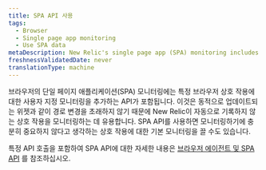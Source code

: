 ```yaml
---
title: SPA API 사용
tags:
  - Browser
  - Single page app monitoring
  - Use SPA data
metaDescription: New Relic's single page app (SPA) monitoring includes an API to add custom monitoring of specific browser interactions.
freshnessValidatedDate: never
translationType: machine
---
```


브라우저의 단일 페이지 애플리케이션(SPA) 모니터링에는 특정 브라우저 상호 작용에 대한 사용자 지정 모니터링을 추가하는 API가 포함됩니다. 이것은 동적으로 업데이트되는 위젯과 같이 경로 변경을 초래하지 않기 때문에 New Relic이 자동으로 기록하지 않는 상호 작용을 모니터링하는 데 유용합니다. SPA API를 사용하면 모니터링하기에 충분히 중요하지 않다고 생각하는 상호 작용에 대한 기본 모니터링을 끌 수도 있습니다.

특정 API 호출을 포함하여 SPA API에 대한 자세한 내용은 [브라우저 에이전트 및 SPA API](/docs/browser/new-relic-browser/guides/guide-using-browser-spa-apis/) 를 참조하십시오.